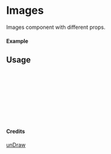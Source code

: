 
<Meta of={Images} title="unDraw/Images" />

# Images

Images component with different props.

#### Example

<Canvas of={Images.Primary} />

## Usage

```ts
import { Images } from "yadl-ui";

const Example = () => {
  return (
      <Images />
  );
};

export default Example;
```

#### Credits
[unDraw](https://undraw.co/illustrations)
